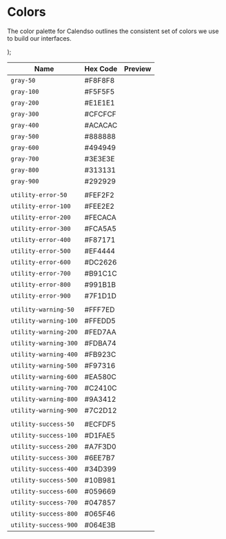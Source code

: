 # Colors

The color palette for Calendso outlines the consistent set of colors we use to build our interfaces.

  <div
    style={{
      backgroundColor: color,
      width: '80px',
      height: '20px'
    }}>
  </div>
);

| Name                   | Hex Code    | Preview                    |
| ---------------------- | ----------- | -------------------------- |
| `gray-50`              | #F8F8F8     | <Swatch color="#F8F8F8" /> |
| `gray-100`             | #F5F5F5     | <Swatch color="#F5F5F5" /> |
| `gray-200`             | #E1E1E1     | <Swatch color="#E1E1E1" /> |
| `gray-300`             | #CFCFCF     | <Swatch color="#CFCFCF" /> |
| `gray-400`             | #ACACAC     | <Swatch color="#ACACAC" /> |
| `gray-500`             | #888888     | <Swatch color="#888888" /> |
| `gray-600`             | #494949     | <Swatch color="#494949" /> |
| `gray-700`             | #3E3E3E     | <Swatch color="#3E3E3E" /> |
| `gray-800`             | #313131     | <Swatch color="#313131" /> |
| `gray-900`             | #292929     | <Swatch color="#292929" /> |
|                        |             |                            |
| `utility-error-50`     | #FEF2F2     | <Swatch color="#FEF2F2" /> |
| `utility-error-100`    | #FEE2E2     | <Swatch color="#FEE2E2" /> |
| `utility-error-200`    | #FECACA     | <Swatch color="#FECACA" /> |
| `utility-error-300`    | #FCA5A5     | <Swatch color="#FCA5A5" /> |
| `utility-error-400`    | #F87171     | <Swatch color="#F87171" /> |
| `utility-error-500`    | #EF4444     | <Swatch color="#EF4444" /> |
| `utility-error-600`    | #DC2626     | <Swatch color="#DC2626" /> |
| `utility-error-700`    | #B91C1C     | <Swatch color="#B91C1C" /> |
| `utility-error-800`    | #991B1B     | <Swatch color="#991B1B" /> |
| `utility-error-900`    | #7F1D1D     | <Swatch color="#7F1D1D" /> |
|                        |             |                            |
| `utility-warning-50`   | #FFF7ED     | <Swatch color="#FFF7ED" /> |
| `utility-warning-100`  | #FFEDD5     | <Swatch color="#FFEDD5" /> |
| `utility-warning-200`  | #FED7AA     | <Swatch color="#FED7AA" /> |
| `utility-warning-300`  | #FDBA74     | <Swatch color="#FDBA74" /> |
| `utility-warning-400`  | #FB923C     | <Swatch color="#FB923C" /> |
| `utility-warning-500`  | #F97316     | <Swatch color="#F97316" /> |
| `utility-warning-600`  | #EA580C     | <Swatch color="#EA580C" /> |
| `utility-warning-700`  | #C2410C     | <Swatch color="#C2410C" /> |
| `utility-warning-800`  | #9A3412     | <Swatch color="#9A3412" /> |
| `utility-warning-900`  | #7C2D12     | <Swatch color="#7C2D12" /> |
|                        |             |                            |
| `utility-success-50`   | #ECFDF5     | <Swatch color="#ECFDF5" /> |
| `utility-success-100`  | #D1FAE5     | <Swatch color="#D1FAE5" /> |
| `utility-success-200`  | #A7F3D0     | <Swatch color="#A7F3D0" /> |
| `utility-success-300`  | #6EE7B7     | <Swatch color="#6EE7B7" /> |
| `utility-success-400`  | #34D399     | <Swatch color="#34D399" /> |
| `utility-success-500`  | #10B981     | <Swatch color="#10B981" /> |
| `utility-success-600`  | #059669     | <Swatch color="#059669" /> |
| `utility-success-700`  | #047857     | <Swatch color="#047857" /> |
| `utility-success-800`  | #065F46     | <Swatch color="#065F46" /> |
| `utility-success-900`  | #064E3B     | <Swatch color="#064E3B" /> |